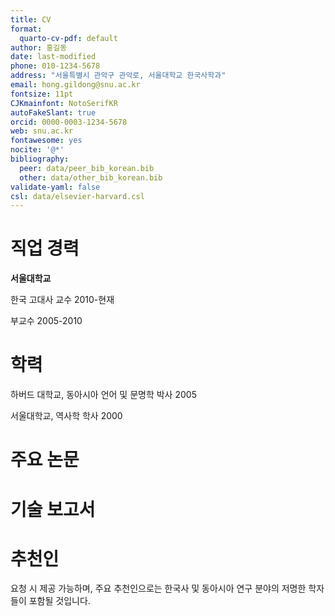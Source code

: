 ```yaml
---
title: CV
format:
  quarto-cv-pdf: default
author: 홍길동
date: last-modified
phone: 010-1234-5678
address: "서울특별시 관악구 관악로, 서울대학교 한국사학과"
email: hong.gildong@snu.ac.kr
fontsize: 11pt
CJKmainfont: NotoSerifKR
autoFakeSlant: true
orcid: 0000-0003-1234-5678
web: snu.ac.kr
fontawesome: yes
nocite: '@*'
bibliography:
  peer: data/peer_bib_korean.bib
  other: data/other_bib_korean.bib
validate-yaml: false
csl: data/elsevier-harvard.csl
---
```


# 직업 경력

**서울대학교**

한국 고대사 교수 \hfill 2010-현재

부교수 \hfill 2005-2010

# 학력

하버드 대학교, 동아시아 언어 및 문명학 박사 \hfill 2005

서울대학교, 역사학 학사 \hfill 2000

# 주요 논문

::: {#refs-peer}
:::

# 기술 보고서

::: {#refs-other}
:::

# 추천인

요청 시 제공 가능하며, 주요 추천인으로는 한국사 및 동아시아 연구 분야의 저명한 학자들이 포함될 것입니다.

